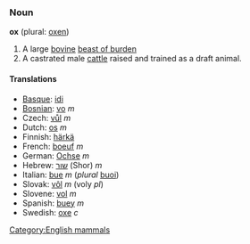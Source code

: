 ===Noun===
'''ox''' (plural: [[oxen]])

# A large [[bovine]] [[beast of burden]]
# A castrated male [[cattle]] raised and trained as a draft animal.

====Translations====
*[[Basque]]: [[idi]]
*[[Bosnian]]: [[vo]] ''m''
*Czech: [[vůl]] ''m''
*Dutch: [[os]] ''m''
*Finnish: [[härkä]]
*French: [[boeuf]] ''m''
*German: [[Ochse]] ''m''
*Hebrew: [[שור]] (Shor) ''m''
*Italian: [[bue]] ''m'' (''plural'' [[buoi]])
*Slovak: [[vôl]] ''m'' (voly ''pl'')
*Slovene: [[vol]] ''m''
*Spanish: [[buey]] ''m''
*Swedish: [[oxe]] ''c''

[[Category:English mammals]]